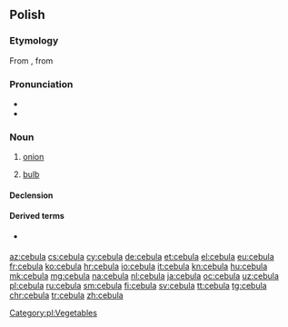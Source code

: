 {{also|cëbùla|čebula}}
==Polish==

===Etymology===
From {{etyl|la|pl}} {{m|la|cepulla}}, from {{m|la|cepa}}

===Pronunciation===
* {{audio|Pl-cebula.ogg|audio|lang=pl}}
* {{IPA|[t͡sɛˈbula]|lang=pl}}

===Noun===
{{pl-noun|f|dim=cebulka}}

# [[onion]]
# {{lb|pl|botany}} [[bulb]]

====Declension====
{{pl-decl-noun-f|cebu|l}}

====Derived terms====
* {{l|pl|cebulowy}} {{qualifier|adjective}}

[[Category:pl:Vegetables]]

[[az:cebula]]
[[cs:cebula]]
[[cy:cebula]]
[[de:cebula]]
[[et:cebula]]
[[el:cebula]]
[[eu:cebula]]
[[fr:cebula]]
[[ko:cebula]]
[[hr:cebula]]
[[io:cebula]]
[[it:cebula]]
[[kn:cebula]]
[[hu:cebula]]
[[mk:cebula]]
[[mg:cebula]]
[[na:cebula]]
[[nl:cebula]]
[[ja:cebula]]
[[oc:cebula]]
[[uz:cebula]]
[[pl:cebula]]
[[ru:cebula]]
[[sm:cebula]]
[[fi:cebula]]
[[sv:cebula]]
[[tt:cebula]]
[[tg:cebula]]
[[chr:cebula]]
[[tr:cebula]]
[[zh:cebula]]